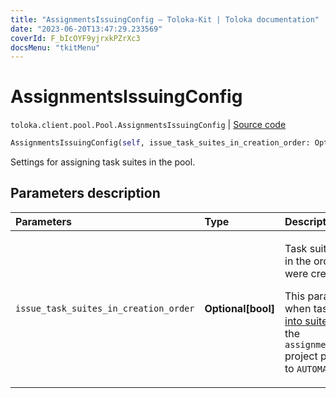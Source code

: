 ```yaml
---
title: "AssignmentsIssuingConfig — Toloka-Kit | Toloka documentation"
date: "2023-06-20T13:47:29.233569"
coverId: F_bIcOYF9yjrxkPZrXc3
docsMenu: "tkitMenu"
---
```


# AssignmentsIssuingConfig

`toloka.client.pool.Pool.AssignmentsIssuingConfig` | [Source code](https://github.com/Toloka/toloka-kit/blob/v1.2.0/src/client/pool/__init__.py#L115)

```python
AssignmentsIssuingConfig(self, issue_task_suites_in_creation_order: Optional[bool] = None)
```

Settings for assigning task suites in the pool.

## Parameters description

| Parameters | Type | Description |
| :----------| :----| :-----------|
`issue_task_suites_in_creation_order`|**Optional\[bool\]**|<p>Task suites are assigned in the order in which they were created.</p> <p>This parameter is used when tasks are [grouped into suites](/docs/guide/distribute-tasks-by-pages) manually and the `assignments_issuing_type` project parameter is set to `AUTOMATED`.</p>